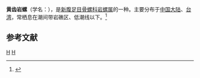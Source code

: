 {{Infraspeciesbox
| genus = Drupa
| species = ricina
| varietas = ricina
| authority = Linnaeus, 1758
}}
'''黄齿岩螺'''（学名：''{{lang|la|Drupa ricina ricina}}''），是[[新腹足目|新腹足目]][[骨螺科|骨螺科]][[岩螺属|岩螺属]]的一种。主要分布于[[中国大陆|中国大陆]]、[[台湾|台湾]]，常栖息在潮间带岩礁区、低潮线以下。<ref>{{cite web|url=http://shell.sinica.edu.tw/chinese/shellbase_detail.php?science_no=907|title=国际贝库：黄齿岩螺|publisher=台湾贝类资料库|accessdate=2009-08-11|archive-date=2016-03-04|archive-url=https://web.archive.org/web/20160304111157/http://shell.sinica.edu.tw/chinese/shellbase_detail.php?science_no=907|dead-url=no}}</ref>

== 参考文献 ==
{{reflist}}
{{taxonbar}}
[[Category:_1758年描述的动物|H]]
[[Category:岩螺属|H]]